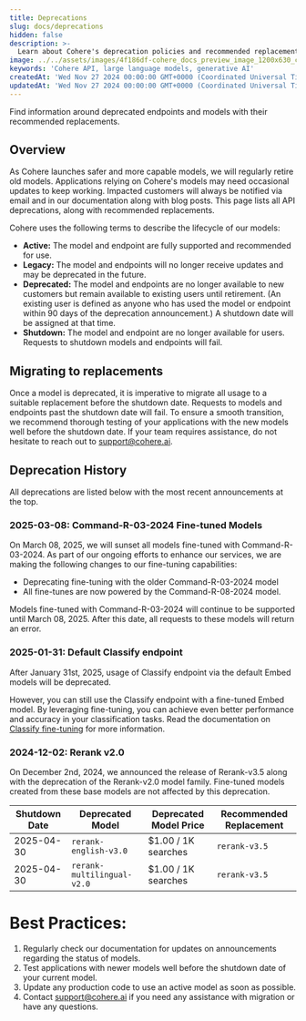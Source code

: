 ```yaml
---
title: Deprecations
slug: docs/deprecations
hidden: false
description: >-
  Learn about Cohere's deprecation policies and recommended replacements
image: ../../assets/images/4f186df-cohere_docs_preview_image_1200x630_copy.jpg
keywords: 'Cohere API, large language models, generative AI'
createdAt: 'Wed Nov 27 2024 00:00:00 GMT+0000 (Coordinated Universal Time)'
updatedAt: 'Wed Nov 27 2024 00:00:00 GMT+0000 (Coordinated Universal Time)'
---
```

Find information around deprecated endpoints and models with their recommended replacements. 

## Overview
As Cohere launches safer and more capable models, we will regularly retire old models. Applications relying on Cohere's models may need occasional updates to keep working. Impacted customers will always be notified via email and in our documentation along with blog posts.
This page lists all API deprecations, along with recommended replacements. 

Cohere uses the following terms to describe the lifecycle of our models: 
- **Active:** The model and endpoint are fully supported and recommended for use. 
- **Legacy:** The model and endpoints will no longer receive updates and may be deprecated in the future.
- **Deprecated:** The model and endpoints are no longer available to new customers but remain available to existing users until retirement. (An existing user is defined as anyone who has used the model or endpoint within 90 days of the deprecation announcement.) A shutdown date will be assigned at that time.
- **Shutdown:** The model and endpoint are no longer available for users. Requests to shutdown models and endpoints will fail.

## Migrating to replacements
Once a model is deprecated, it is imperative to migrate all usage to a suitable replacement before the shutdown date. Requests to models and endpoints past the shutdown date will fail. 
To ensure a smooth transition, we recommend thorough testing of your applications with the new models well before the shutdown date. If your team requires assistance, do not hesitate to reach out to support@cohere.ai.

## Deprecation History
All deprecations are listed below with the most recent announcements at the top.

### 2025-03-08: Command-R-03-2024 Fine-tuned Models

On March 08, 2025, we will sunset all models fine-tuned with Command-R-03-2024. As part of our ongoing efforts to enhance our services, we are making the following changes to our fine-tuning capabilities:

- Deprecating fine-tuning with the older Command-R-03-2024 model
- All fine-tunes are now powered by the Command-R-08-2024 model.

Models fine-tuned with Command-R-03-2024 will continue to be supported until March 08, 2025. After this date, all requests to these models will return an error.

### 2025-01-31: Default Classify endpoint
After January 31st, 2025, usage of Classify endpoint via the default Embed models will be deprecated.

However, you can still use the Classify endpoint with a fine-tuned Embed model. By leveraging fine-tuning, you can achieve even better performance and accuracy in your classification tasks. Read the documentation on [Classify fine-tuning](https://docs.cohere.com/docs/classify-fine-tuning) for more information.

### 2024-12-02: Rerank v2.0
On December 2nd, 2024, we announced the release of Rerank-v3.5 along with the deprecation of the Rerank-v2.0 model family. 
Fine-tuned models created from these base models are not affected by this deprecation.

| Shutdown Date| Deprecated Model| Deprecated Model Price| Recommended Replacement|
|--------------|-----------------|-----------------------|------------------------|
| 2025-04-30 | `rerank-english-v3.0` | $1.00 / 1K searches | `rerank-v3.5`|
| 2025-04-30 | `rerank-multilingual-v2.0` | $1.00 / 1K searches | `rerank-v3.5`|



# Best Practices: 
1. Regularly check our documentation for updates on announcements regarding the status of models.
2. Test applications with newer models well before the shutdown date of your current model.
3. Update any production code to use an active model as soon as possible.
4. Contact support@cohere.ai if you need any assistance with migration or have any questions.